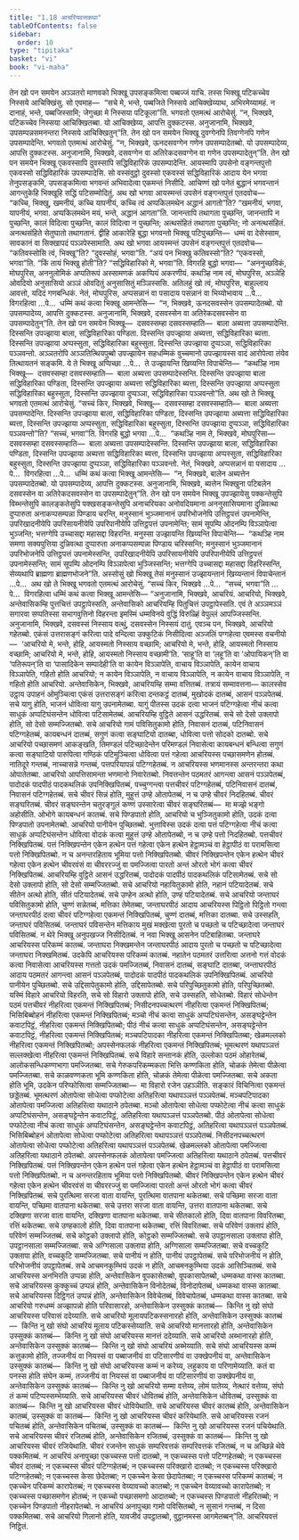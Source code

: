 ```yaml
---
title: "1.18 आचरियवत्तकथा"
tableOfContents: false
sidebar:
  order: 10
type: "tipitaka"
basket: "vi"
book: "vi-maha"
---
```



<DynamicBreadcrumb />

<Division number="74" book="vi-maha">

<Paragraph number="313" book="vi-maha">
तेन खो पन समयेन अञ्ञतरो माणवको भिक्खू उपसङ्कमित्वा पब्बज्जं याचि. तस्स भिक्खू पटिकच्चेव निस्सये आचिक्खिंसु. सो एवमाह—  “सचे मे, भन्ते, पब्बजिते निस्सये आचिक्खेय्याथ, अभिरमेय्यामहं. न दानाहं, भन्ते, पब्बजिस्सामि; जेगुच्छा मे निस्सया पटिकूला”ति. भगवतो एतमत्थं आरोचेसुं. “न, भिक्खवे, पटिकच्चेव निस्सया आचिक्खितब्बा. यो आचिक्खेय्य, आपत्ति दुक्कटस्स. अनुजानामि, भिक्खवे, उपसम्पन्नसमनन्तरा निस्सये आचिक्खितुन्”ति.
</Paragraph>

<Paragraph number="314" book="vi-maha">
तेन खो पन समयेन भिक्खू दुवग्गेनपि तिवग्गेनपि गणेन उपसम्पादेन्ति. भगवतो एतमत्थं आरोचेसुं. “न, भिक्खवे, ऊनदसवग्गेन गणेन उपसम्पादेतब्बो. यो उपसम्पादेय्य, आपत्ति दुक्कटस्स. अनुजानामि, भिक्खवे, दसवग्गेन वा अतिरेकदसवग्गेन वा गणेन उपसम्पादेतुन्”ति.
</Paragraph>

</Division>
<Division number="75" book="vi-maha">

<Paragraph number="315" book="vi-maha">
तेन खो पन समयेन भिक्खू एकवस्सापि दुवस्सापि सद्धिविहारिकं उपसम्पादेन्ति. आयस्मापि उपसेनो वङ्गन्तपुत्तो एकवस्सो सद्धिविहारिकं उपसम्पादेसि. सो वस्संवुट्ठो दुवस्सो एकवस्सं सद्धिविहारिकं आदाय येन भगवा तेनुपसङ्कमि, उपसङ्कमित्वा भगवन्तं अभिवादेत्वा एकमन्तं निसीदि. आचिण्णं खो पनेतं बुद्धानं भगवन्तानं आगन्तुकेहि भिक्खूहि सद्धिं पटिसम्मोदितुं. अथ खो भगवा आयस्मन्तं उपसेनं वङ्गन्तपुत्तं एतदवोच—  “कच्चि, भिक्खु, खमनीयं, कच्चि यापनीयं, कच्चि त्वं अप्पकिलमथेन अद्धानं आगतो”ति? “खमनीयं, भगवा, यापनीयं, भगवा. अप्पकिलमथेन मयं, भन्ते, अद्धानं आगता”ति. जानन्तापि तथागता पुच्छन्ति, जानन्तापि न पुच्छन्ति, कालं विदित्वा पुच्छन्ति, कालं विदित्वा न पुच्छन्ति; अत्थसंहितं तथागता पुच्छन्ति; नो अनत्थसंहितं. अनत्थसंहिते सेतुघातो तथागतानं. द्वीहि आकारेहि बुद्धा भगवन्तो भिक्खू पटिपुच्छन्ति—  धम्मं वा देसेस्साम, सावकानं वा सिक्खापदं पञ्ञपेस्सामाति. अथ खो भगवा आयस्मन्तं उपसेनं वङ्गन्तपुत्तं एतदवोच—  “कतिवस्सोसि त्वं, भिक्खू”ति? “दुवस्सोहं, भगवा”ति. “अयं पन भिक्खु कतिवस्सो”ति? “एकवस्सो, भगवा”ति. “किं तायं भिक्खु होती”ति? “सद्धिविहारिको मे, भगवा”ति. विगरहि बुद्धो भगवा—  “अननुच्छविकं, मोघपुरिस, अननुलोमिकं अप्पतिरूपं अस्सामणकं अकप्पियं अकरणीयं. कथञ्हि नाम त्वं, मोघपुरिस, अञ्ञेहि ओवदियो अनुसासियो अञ्ञं ओवदितुं अनुसासितुं मञ्ञिस्ससि. अतिलहुं खो त्वं, मोघपुरिस, बाहुल्लाय आवत्तो, यदिदं गणबन्धिकं. नेतं, मोघपुरिस, अप्पसन्नानं वा पसादाय पसन्नानं वा भिय्योभावाय …पे…  विगरहित्वा …पे…  धम्मिं कथं कत्वा भिक्खू आमन्तेसि—  “न, भिक्खवे, ऊनदसवस्सेन उपसम्पादेतब्बो. यो उपसम्पादेय्य, आपत्ति दुक्कटस्स. अनुजानामि, भिक्खवे, दसवस्सेन वा अतिरेकदसवस्सेन वा उपसम्पादेतुन्”ति.
</Paragraph>

</Division>
<Division number="76" book="vi-maha">

<Paragraph number="316" book="vi-maha">
तेन खो पन समयेन भिक्खू—  दसवस्सम्हा दसवस्सम्हाति—  बाला अब्यत्ता उपसम्पादेन्ति. दिस्सन्ति उपज्झाया बाला, सद्धिविहारिका पण्डिता. दिस्सन्ति उपज्झाया अब्यत्ता, सद्धिविहारिका ब्यत्ता. दिस्सन्ति उपज्झाया अप्पस्सुता, सद्धिविहारिका बहुस्सुता. दिस्सन्ति उपज्झाया दुप्पञ्ञा, सद्धिविहारिका पञ्ञवन्तो. अञ्ञतरोपि अञ्ञतित्थियपुब्बो उपज्झायेन सहधम्मिकं वुच्चमानो उपज्झायस्स वादं आरोपेत्वा तंयेव तित्थायतनं सङ्कमि. ये ते भिक्खू अप्पिच्छा …पे…  ते उज्झायन्ति खिय्यन्ति विपाचेन्ति—  “कथञ्हि नाम भिक्खू—  दसवस्सम्हा दसवस्सम्हाति—  बाला अब्यत्ता उपसम्पादेस्सन्ति. दिस्सन्ति उपज्झाया बाला सद्धिविहारिका पण्डिता, दिस्सन्ति उपज्झाया अब्यत्ता सद्धिविहारिका ब्यत्ता, दिस्सन्ति उपज्झाया अप्पस्सुता सद्धिविहारिका बहुस्सुता, दिस्सन्ति उपज्झाया दुप्पञ्ञा, सद्धिविहारिका पञ्ञवन्तो”ति.
</Paragraph>

<Paragraph number="317" book="vi-maha">
अथ खो ते भिक्खू भगवतो एतमत्थं आरोचेसुं. “सच्चं किर, भिक्खवे, भिक्खू—  दसवस्सम्हा दसवस्सम्हाति—  बाला अब्यत्ता उपसम्पादेन्ति. दिस्सन्ति उपज्झाया बाला, सद्धिविहारिका पण्डिता, दिस्सन्ति उपज्झाया अब्यत्ता सद्धिविहारिका ब्यत्ता, दिस्सन्ति उपज्झाया अप्पस्सुता, सद्धिविहारिका बहुस्सुता, दिस्सन्ति उपज्झाया दुप्पञ्ञा, सद्धिविहारिका पञ्ञवन्तो”ति? “सच्चं, भगवा”ति. विगरहि बुद्धो भगवा …पे…  “कथञ्हि नाम ते, भिक्खवे, मोघपुरिसा—  दसवस्सम्हा दसवस्सम्हाति—  बाला अब्यत्ता उपसम्पादेस्सन्ति. दिस्सन्ति उपज्झाया बाला, सद्धिविहारिका पण्डिता, दिस्सन्ति उपज्झाया अब्यत्ता सद्धिविहारिका ब्यत्ता, दिस्सन्ति उपज्झाया अप्पस्सुता, सद्धिविहारिका बहुस्सुता, दिस्सन्ति उपज्झाया दुप्पञ्ञा, सद्धिविहारिका पञ्ञवन्तो. नेतं, भिक्खवे, अप्पसन्नानं वा पसादाय …पे…  विगरहित्वा …पे…  धम्मिं कथं कत्वा भिक्खू आमन्तेसि—  “न, भिक्खवे, बालेन अब्यत्तेन उपसम्पादेतब्बो. यो उपसम्पादेय्य, आपत्ति दुक्कटस्स. अनुजानामि, भिक्खवे, ब्यत्तेन भिक्खुना पटिबलेन दसवस्सेन वा अतिरेकदसवस्सेन वा उपसम्पादेतुन्”ति.
</Paragraph>

</Division>
<Division number="77" book="vi-maha">

<Paragraph number="318" book="vi-maha">
तेन खो पन समयेन भिक्खू उपज्झायेसु पक्कन्तेसुपि विब्भन्तेसुपि कालङ्कतेसुपि पक्खसङ्कन्तेसुपि अनाचरियका अनोवदियमाना अननुसासियमाना दुन्निवत्था दुप्पारुता अनाकप्पसम्पन्ना पिण्डाय चरन्ति, मनुस्सानं भुञ्जमानानं उपरिभोजनेपि उत्तिट्ठपत्तं उपनामेन्ति, उपरिखादनीयेपि उपरिसायनीयेपि उपरिपानीयेपि उत्तिट्ठपत्तं उपनामेन्ति; सामं सूपम्पि ओदनम्पि विञ्ञापेत्वा भुञ्जन्ति; भत्तग्गेपि उच्चासद्दा महासद्दा विहरन्ति. मनुस्सा उज्झायन्ति खिय्यन्ति विपाचेन्ति—  “कथञ्हि नाम समणा सक्यपुत्तिया दुन्निवत्था दुप्पारुता अनाकप्पसम्पन्ना पिण्डाय चरिस्सन्ति; मनुस्सानं भुञ्जमानानं उपरिभोजनेपि उत्तिट्ठपत्तं उपनामेस्सन्ति, उपरिखादनीयेपि उपरिसायनीयेपि उपरिपानीयेपि उत्तिट्ठपत्तं उपनामेस्सन्ति; सामं सूपम्पि ओदनम्पि विञ्ञापेत्वा भुञ्जिस्सन्ति; भत्तग्गेपि उच्चासद्दा महासद्दा विहरिस्सन्ति, सेय्यथापि ब्राह्मणा ब्राह्मणभोजने”ति. अस्सोसुं खो भिक्खू तेसं मनुस्सानं उज्झायन्तानं खिय्यन्तानं विपाचेन्तानं …पे…  अथ खो ते भिक्खू भगवतो एतमत्थं आरोचेसुं. “सच्चं किर, भिक्खवे …पे…  “सच्चं, भगवा”ति …पे…  विगरहित्वा धम्मिं कथं कत्वा भिक्खू आमन्तेसि—
</Paragraph>

<Paragraph number="319" book="vi-maha">
“अनुजानामि, भिक्खवे, आचरियं. आचरियो, भिक्खवे, अन्तेवासिकम्हि पुत्तचित्तं उपट्ठापेस्सति, अन्तेवासिको आचरियम्हि पितुचित्तं उपट्ठापेस्सति. एवं ते अञ्ञमञ्ञं सगारवा सप्पतिस्सा सभागवुत्तिनो विहरन्ता इमस्मिं धम्मविनये वुद्धिं विरुळ्हिं वेपुल्लं आपज्जिस्सन्ति. अनुजानामि, भिक्खवे, दसवस्सं निस्साय वत्थुं, दसवस्सेन निस्सयं दातुं. एवञ्च पन, भिक्खवे, आचरियो गहेतब्बो. एकंसं उत्तरासङ्गं करित्वा पादे वन्दित्वा उक्कुटिकं निसीदित्वा अञ्जलिं पग्गहेत्वा एवमस्स वचनीयो—  ‘आचरियो मे, भन्ते, होहि, आयस्मतो निस्साय वच्छामि; आचरियो मे, भन्ते, होहि, आयस्मतो निस्साय वच्छामि; आचरियो मे, भन्ते, होहि, आयस्मतो निस्साय वच्छामी’ति. ‘साहू’ति वा ‘लहू’ति वा ‘ओपायिकन्’ति वा ‘पतिरूपन्’ति वा ‘पासादिकेन सम्पादेही’ति वा कायेन विञ्ञापेति, वाचाय विञ्ञापेति, कायेन वाचाय विञ्ञापेति, गहितो होति आचरियो; न कायेन विञ्ञापेति, न वाचाय विञ्ञापेति, न कायेन वाचाय विञ्ञापेति, न गहितो होति आचरियो.
</Paragraph>

</Division>
<Division number="78" book="vi-maha">

<Paragraph number="320" book="vi-maha">
अन्तेवासिकेन, भिक्खवे, आचरियम्हि सम्मा वत्तितब्बं. तत्रायं सम्मावत्तना—
</Paragraph>

<Paragraph number="321" book="vi-maha">
कालस्सेव उट्ठाय उपाहनं ओमुञ्चित्वा एकंसं उत्तरासङ्गं करित्वा दन्तकट्ठं दातब्बं, मुखोदकं दातब्बं, आसनं पञ्ञपेतब्बं. सचे यागु होति, भाजनं धोवित्वा यागु उपनामेतब्बा. यागुं पीतस्स उदकं दत्वा भाजनं पटिग्गहेत्वा नीचं कत्वा साधुकं अप्पटिघंसन्तेन धोवित्वा पटिसामेतब्बं. आचरियम्हि वुट्ठिते आसनं उद्धरितब्बं. सचे सो देसो उक्लापो होति, सो देसो सम्मज्जितब्बो.
</Paragraph>

<Paragraph number="322" book="vi-maha">
सचे आचरियो गामं पविसितुकामो होति, निवासनं दातब्बं, पटिनिवासनं पटिग्गहेतब्बं, कायबन्धनं दातब्बं, सगुणं कत्वा सङ्घाटियो दातब्बा, धोवित्वा पत्तो सोदको दातब्बो. सचे आचरियो पच्छासमणं आकङ्खति, तिमण्डलं पटिच्छादेन्तेन परिमण्डलं निवासेत्वा कायबन्धनं बन्धित्वा सगुणं कत्वा सङ्घाटियो पारुपित्वा गण्ठिकं पटिमुञ्चित्वा धोवित्वा पत्तं गहेत्वा आचरियस्स पच्छासमणेन होतब्बं. नातिदूरे गन्तब्बं, नाच्चासन्ने गन्तब्बं, पत्तपरियापन्नं पटिग्गहेतब्बं. न आचरियस्स भणमानस्स अन्तरन्तरा कथा ओपातेतब्बा. आचरियो आपत्तिसामन्ता भणमानो निवारेतब्बो.
</Paragraph>

<Paragraph number="323" book="vi-maha">
निवत्तन्तेन पठमतरं आगन्त्वा आसनं पञ्ञपेतब्बं, पादोदकं पादपीठं पादकथलिकं उपनिक्खिपितब्बं, पच्चुग्गन्त्वा पत्तचीवरं पटिग्गहेतब्बं, पटिनिवासनं दातब्बं, निवासनं पटिग्गहेतब्बं. सचे चीवरं सिन्नं होति, मुहुत्तं उण्हे ओतापेतब्बं, न च उण्हे चीवरं निदहितब्बं. चीवरं सङ्घरितब्बं. चीवरं सङ्घरन्तेन चतुरङ्गुलं कण्णं उस्सारेत्वा चीवरं सङ्घरितब्बं—  मा मज्झे भङ्गो अहोसीति. ओभोगे कायबन्धनं कातब्बं.
</Paragraph>

<Paragraph number="324" book="vi-maha">
सचे पिण्डपातो होति, आचरियो च भुञ्जितुकामो होति, उदकं दत्वा पिण्डपातो उपनामेतब्बो. आचरियो पानीयेन पुच्छितब्बो. भुत्ताविस्स उदकं दत्वा पत्तं पटिग्गहेत्वा नीचं कत्वा साधुकं अप्पटिघंसन्तेन धोवित्वा वोदकं कत्वा मुहुत्तं उण्हे ओतापेतब्बो, न च उण्हे पत्तो निदहितब्बो. पत्तचीवरं निक्खिपितब्बं. पत्तं निक्खिपन्तेन एकेन हत्थेन पत्तं गहेत्वा एकेन हत्थेन हेट्ठामञ्चं वा हेट्ठापीठं वा परामसित्वा पत्तो निक्खिपितब्बो. न च अनन्तरहिताय भूमिया पत्तो निक्खिपितब्बो. चीवरं निक्खिपन्तेन एकेन हत्थेन चीवरं गहेत्वा एकेन हत्थेन चीवरवंसं वा चीवररज्जुं वा पमज्जित्वा पारतो अन्तं ओरतो भोगं कत्वा चीवरं निक्खिपितब्बं. आचरियम्हि वुट्ठिते आसनं उद्धरितब्बं, पादोदकं पादपीठं पादकथलिकं पटिसामेतब्बं. सचे सो देसो उक्लापो होति, सो देसो सम्मज्जितब्बो.
</Paragraph>

<Paragraph number="325" book="vi-maha">
सचे आचरियो नहायितुकामो होति, नहानं पटियादेतब्बं. सचे सीतेन अत्थो होति, सीतं पटियादेतब्बं. सचे उण्हेन अत्थो होति, उण्हं पटियादेतब्बं.
</Paragraph>

<Paragraph number="326" book="vi-maha">
सचे आचरियो जन्ताघरं पविसितुकामो होति, चुण्णं सन्नेतब्बं, मत्तिका तेमेतब्बा, जन्ताघरपीठं आदाय आचरियस्स पिट्ठितो पिट्ठितो गन्त्वा जन्ताघरपीठं दत्वा चीवरं पटिग्गहेत्वा एकमन्तं निक्खिपितब्बं, चुण्णं दातब्बं, मत्तिका दातब्बा. सचे उस्सहति, जन्ताघरं पविसितब्बं. जन्ताघरं पविसन्तेन मत्तिकाय मुखं मक्खेत्वा पुरतो च पच्छतो च पटिच्छादेत्वा जन्ताघरं पविसितब्बं. न थेरे भिक्खू अनुपखज्ज निसीदितब्बं. न नवा भिक्खू आसनेन पटिबाहितब्बा. जन्ताघरे आचरियस्स परिकम्मं कातब्बं. जन्ताघरा निक्खमन्तेन जन्ताघरपीठं आदाय पुरतो च पच्छतो च पटिच्छादेत्वा जन्ताघरा निक्खमितब्बं.
</Paragraph>

<Paragraph number="327" book="vi-maha">
उदकेपि आचरियस्स परिकम्मं कातब्बं. नहातेन पठमतरं उत्तरित्वा अत्तनो गत्तं वोदकं कत्वा निवासेत्वा आचरियस्स गत्ततो उदकं पमज्जितब्बं, निवासनं दातब्बं, सङ्घाटि दातब्बा, जन्ताघरपीठं आदाय पठमतरं आगन्त्वा आसनं पञ्ञपेतब्बं, पादोदकं पादपीठं पादकथलिकं उपनिक्खिपितब्बं. आचरियो पानीयेन पुच्छितब्बो. सचे उद्दिसापेतुकामो होति, उद्दिसापेतब्बो. सचे परिपुच्छितुकामो होति, परिपुच्छितब्बो.
</Paragraph>

<Paragraph number="328" book="vi-maha">
यस्मिं विहारे आचरियो विहरति, सचे सो विहारो उक्लापो होति, सचे उस्सहति, सोधेतब्बो. विहारं सोधेन्तेन पठमं पत्तचीवरं नीहरित्वा एकमन्तं निक्खिपितब्बं; निसीदनपच्चत्थरणं नीहरित्वा एकमन्तं निक्खिपितब्बं; भिसिबिब्बोहनं नीहरित्वा एकमन्तं निक्खिपितब्बं; मञ्चो नीचं कत्वा साधुकं अप्पटिघंसन्तेन, असङ्घट्टेन्तेन कवाटपिट्ठं, नीहरित्वा एकमन्तं निक्खिपितब्बो; पीठं नीचं कत्वा साधुकं अप्पटिघंसन्तेन, असङ्घट्टेन्तेन कवाटपिट्ठं, नीहरित्वा एकमन्तं निक्खिपितब्बं; मञ्चपटिपादका नीहरित्वा एकमन्तं निक्खिपितब्बा; खेळमल्लको नीहरित्वा एकमन्तं निक्खिपितब्बो; अपस्सेनफलकं नीहरित्वा एकमन्तं निक्खिपितब्बं; भूमत्थरणं यथापञ्ञत्तं सल्लक्खेत्वा नीहरित्वा एकमन्तं निक्खिपितब्बं. सचे विहारे सन्तानकं होति, उल्लोका पठमं ओहारेतब्बं, आलोकसन्धिकण्णभागा पमज्जितब्बा. सचे गेरुकपरिकम्मकता भित्ति कण्णकिता होति, चोळकं तेमेत्वा पीळेत्वा पमज्जितब्बा. सचे काळवण्णकता भूमि कण्णकिता होति, चोळकं तेमेत्वा पीळेत्वा पमज्जितब्बा. सचे अकता होति भूमि, उदकेन परिप्फोसित्वा सम्मज्जितब्बा—  मा विहारो रजेन उहञ्ञीति. सङ्कारं विचिनित्वा एकमन्तं छड्डेतब्बं.
</Paragraph>

<Paragraph number="329" book="vi-maha">
भूमत्थरणं ओतापेत्वा सोधेत्वा पप्फोटेत्वा अतिहरित्वा यथापञ्ञत्तं पञ्ञपेतब्बं. मञ्चपटिपादका ओतापेत्वा पमज्जित्वा अतिहरित्वा यथाठाने ठपेतब्बा. मञ्चो ओतापेत्वा सोधेत्वा पप्फोटेत्वा नीचं कत्वा साधुकं अप्पटिघंसन्तेन, असङ्घट्टेन्तेन कवाटपिट्ठं, अतिहरित्वा यथापञ्ञत्तं पञ्ञपेतब्बो. पीठं ओतापेत्वा सोधेत्वा पप्फोटेत्वा नीचं कत्वा साधुकं अप्पटिघंसन्तेन, असङ्घट्टेन्तेन कवाटपिट्ठं, अतिहरित्वा यथापञ्ञत्तं पञ्ञपेतब्बं. भिसिबिब्बोहनं ओतापेत्वा सोधेत्वा पप्फोटेत्वा अतिहरित्वा यथापञ्ञत्तं पञ्ञपेतब्बं. निसीदनपच्चत्थरणं ओतापेत्वा सोधेत्वा पप्फोटेत्वा अतिहरित्वा यथापञ्ञत्तं पञ्ञपेतब्बं. खेळमल्लको ओतापेत्वा पमज्जित्वा अतिहरित्वा यथाठाने ठपेतब्बो. अपस्सेनफलकं ओतापेत्वा पमज्जित्वा अतिहरित्वा यथाठाने ठपेतब्बं. पत्तचीवरं निक्खिपितब्बं. पत्तं निक्खिपन्तेन एकेन हत्थेन पत्तं गहेत्वा एकेन हत्थेन हेट्ठामञ्चं वा हेट्ठापीठं वा परामसित्वा पत्तो निक्खिपितब्बो. न च अनन्तरहिताय भूमिया पत्तो निक्खिपितब्बो. चीवरं निक्खिपन्तेन एकेन हत्थेन चीवरं गहेत्वा एकेन हत्थेन चीवरवंसं वा चीवररज्जुं वा पमज्जित्वा पारतो अन्तं ओरतो भोगं कत्वा चीवरं निक्खिपितब्बं.
</Paragraph>

<Paragraph number="330" book="vi-maha">
सचे पुरत्थिमा सरजा वाता वायन्ति, पुरत्थिमा वातपाना थकेतब्बा. सचे पच्छिमा सरजा वाता वायन्ति, पच्छिमा वातपाना थकेतब्बा. सचे उत्तरा सरजा वाता वायन्ति, उत्तरा वातपाना थकेतब्बा. सचे दक्खिणा सरजा वाता वायन्ति, दक्खिणा वातपाना थकेतब्बा. सचे सीतकालो होति, दिवा वातपाना विवरितब्बा, रत्तिं थकेतब्बा. सचे उण्हकालो होति, दिवा वातपाना थकेतब्बा, रत्तिं विवरितब्बा.
</Paragraph>

<Paragraph number="331" book="vi-maha">
सचे परिवेणं उक्लापं होति, परिवेणं सम्मज्जितब्बं. सचे कोट्ठको उक्लापो होति, कोट्ठको सम्मज्जितब्बो. सचे उपट्ठानसाला उक्लापा होति, उपट्ठानसाला सम्मज्जितब्बा. सचे अग्गिसाला उक्लापा होति, अग्गिसाला सम्मज्जितब्बा. सचे वच्चकुटि उक्लापा होति, वच्चकुटि सम्मज्जितब्बा. सचे पानीयं न होति, पानीयं उपट्ठापेतब्बं. सचे परिभोजनीयं न होति, परिभोजनीयं उपट्ठापेतब्बं. सचे आचमनकुम्भियं उदकं न होति, आचमनकुम्भिया उदकं आसिञ्चितब्बं.
</Paragraph>

<Paragraph number="332" book="vi-maha">
सचे आचरियस्स अनभिरति उप्पन्ना होति, अन्तेवासिकेन वूपकासेतब्बो, वूपकासापेतब्बो, धम्मकथा वास्स कातब्बा. सचे आचरियस्स कुक्कुच्चं उप्पन्नं होति, अन्तेवासिकेन विनोदेतब्बं, विनोदापेतब्बं, धम्मकथा वास्स कातब्बा. सचे आचरियस्स दिट्ठिगतं उप्पन्नं होति, अन्तेवासिकेन विवेचेतब्बं, विवेचापेतब्बं, धम्मकथा वास्स कातब्बा. सचे आचरियो गरुधम्मं अज्झापन्नो होति परिवासारहो, अन्तेवासिकेन उस्सुक्कं कातब्बं—  किन्ति नु खो संघो आचरियस्स परिवासं ददेय्याति. सचे आचरियो मूलायपटिकस्सनारहो होति, अन्तेवासिकेन उस्सुक्कं कातब्बं—  किन्ति नु खो संघो आचरियं मूलाय पटिकस्सेय्याति. सचे आचरियो मानत्तारहो होति, अन्तेवासिकेन उस्सुक्कं कातब्बं—  किन्ति नु खो संघो आचरियस्स मानत्तं ददेय्याति. सचे आचरियो अब्भानारहो होति, अन्तेवासिकेन उस्सुक्कं कातब्बं—  किन्ति नु खो संघो आचरियं अब्भेय्याति. सचे संघो आचरियस्स कम्मं कत्तुकामो होति, तज्जनीयं वा नियस्सं वा पब्बाजनीयं वा पटिसारणीयं वा उक्खेपनीयं वा, अन्तेवासिकेन उस्सुक्कं कातब्बं—  किन्ति नु खो संघो आचरियस्स कम्मं न करेय्य, लहुकाय वा परिणामेय्याति. कतं वा पनस्स होति संघेन कम्मं, तज्जनीयं वा नियस्सं वा पब्बाजनीयं वा पटिसारणीयं वा उक्खेपनीयं वा, अन्तेवासिकेन उस्सुक्कं कातब्बं—  किन्ति नु खो आचरियो सम्मा वत्तेय्य, लोमं पातेय्य, नेत्थारं वत्तेय्य, संघो तं कम्मं पटिप्पस्सम्भेय्याति.
</Paragraph>

<Paragraph number="333" book="vi-maha">
सचे आचरियस्स चीवरं धोवितब्बं होति, अन्तेवासिकेन धोवितब्बं, उस्सुक्कं वा कातब्बं—  किन्ति नु खो आचरियस्स चीवरं धोवियेथाति. सचे आचरियस्स चीवरं कातब्बं होति, अन्तेवासिकेन कातब्बं, उस्सुक्कं वा कातब्बं—  किन्ति नु खो आचरियस्स चीवरं करियेथाति. सचे आचरियस्स रजनं पचितब्बं होति, अन्तेवासिकेन पचितब्बं, उस्सुक्कं वा कातब्बं—  किन्ति नु खो आचरियस्स रजनं पचियेथाति. सचे आचरियस्स चीवरं रजितब्बं होति, अन्तेवासिकेन रजितब्बं, उस्सुक्कं वा कातब्बं—  किन्ति नु खो आचरियस्स चीवरं रजियेथाति. चीवरं रजन्तेन साधुकं सम्परिवत्तकं सम्परिवत्तकं रजितब्बं, न च अच्छिन्ने थेवे पक्कमितब्बं.
</Paragraph>

<Paragraph number="334" book="vi-maha">
न आचरियं अनापुच्छा एकच्चस्स पत्तो दातब्बो, न एकच्चस्स पत्तो पटिग्गहेतब्बो; न एकच्चस्स चीवरं दातब्बं; न एकच्चस्स चीवरं पटिग्गहेतब्बं; न एकच्चस्स परिक्खारो दातब्बो; न एकच्चस्स परिक्खारो पटिग्गहेतब्बो; न एकच्चस्स केसा छेदेतब्बा; न एकच्चेन केसा छेदापेतब्बा; न एकच्चस्स परिकम्मं कातब्बं; न एकच्चेन परिकम्मं कारापेतब्बं; न एकच्चस्स वेय्यावच्चो कातब्बो; न एकच्चेन वेय्यावच्चो कारापेतब्बो; न एकच्चस्स पच्छासमणेन होतब्बं; न एकच्चो पच्छासमणो आदातब्बो; न एकच्चस्स पिण्डपातो नीहरितब्बो; न एकच्चेन पिण्डपातो नीहरापेतब्बो. न आचरियं अनापुच्छा गामो पविसितब्बो, न सुसानं गन्तब्बं, न दिसा पक्कमितब्बा. सचे आचरियो गिलानो होति, यावजीवं उपट्ठातब्बो, वुट्ठानमस्स आगमेतब्बन्”ति.

</Paragraph>
</Division>

<Paragraph number="335" type="center" book="vi-maha">
आचरियवत्तं निट्ठितं.
</Paragraph>